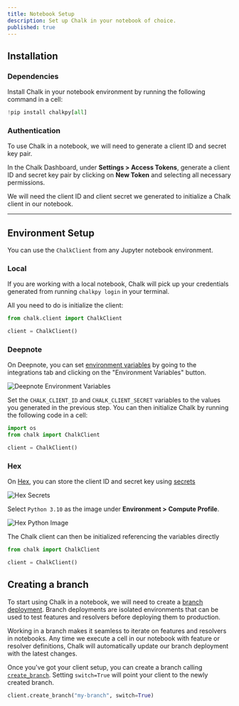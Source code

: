 ```yaml
---
title: Notebook Setup
description: Set up Chalk in your notebook of choice.
published: true
---
```


## Installation

### Dependencies

Install Chalk in your notebook environment by running the following command in a cell:

```python notebook.ipynb
!pip install chalkpy[all]
```

### Authentication

To use Chalk in a notebook, we will need to generate a client ID and secret key pair.

In the Chalk Dashboard, under **Settings > Access Tokens**,
generate a client ID and secret key pair by clicking on **New Token** and selecting all necessary permissions.

We will need the client ID and client secret we generated to initialize
a Chalk client in our notebook.

---

## Environment Setup

You can use the `ChalkClient` from any Jupyter notebook environment.

### Local

If you are working with a local notebook, Chalk will pick up your credentials
generated from running `chalkpy login` in your terminal.

All you need to do is initialize the client:

```python notebook.ipynb
from chalk.client import ChalkClient

client = ChalkClient()
```

### Deepnote

On Deepnote, you can set [environment variables](https://deepnote.com/docs/environment-variables) by going to the
integrations tab and clicking on the "Environment Variables" button.

![Deepnote Environment Variables](/img/DeepnoteEnvVar.png)

Set the `CHALK_CLIENT_ID` and `CHALK_CLIENT_SECRET` variables to the values you generated in the previous step.
You can then initialize Chalk by running the following code in a cell:

```python notebook.ipynb
import os
from chalk import ChalkClient

client = ChalkClient()
```

### Hex

On [Hex](https://hex.tech), you can store the client ID and secret key using [secrets](https://learn.hex.tech/docs/environment-configuration/environment-views#secrets)

![Hex Secrets](/img/HexSecrets.png)

Select `Python 3.10` as the image under **Environment > Compute Profile**.

![Hex Python Image](/img/HexPythonImage.png)

The Chalk client can then be initialized referencing the variables directly

```python notebook.ipynb
from chalk import ChalkClient

client = ChalkClient()
```

## Creating a branch

To start using Chalk in a notebook, we will need to create a [branch deployment](/docs/branches).
Branch deployments are isolated environments that can be used to test features and resolvers before deploying them to production.

Working in a branch makes it seamless to iterate on features and resolvers in notebooks.
Any time we execute a cell in our notebook with feature or resolver definitions,
Chalk will automatically update our branch deployment with the latest changes.

Once you've got your client setup, you can create a branch calling [`create_branch`](/api-docs#ChalkClient.create_branch).
Setting `switch=True` will point your client to the newly created branch.

```python notebook.ipynb
client.create_branch("my-branch", switch=True)
```
